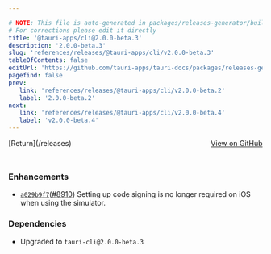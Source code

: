 ```yaml
---

# NOTE: This file is auto-generated in packages/releases-generator/build.ts
# For corrections please edit it directly
title: '@tauri-apps/cli@2.0.0-beta.3'
description: '2.0.0-beta.3'
slug: 'references/releases/@tauri-apps/cli/v2.0.0-beta.3'
tableOfContents: false
editUrl: 'https://github.com/tauri-apps/tauri-docs/packages/releases-generator/build.ts'
pagefind: false
prev:
   link: 'references/releases/@tauri-apps/cli/v2.0.0-beta.2'
   label: '2.0.0-beta.2'
next:
   link: 'references/releases/@tauri-apps/cli/v2.0.0-beta.4'
   label: 'v2.0.0-beta.4'
---
```


<div style="margin-bottom:3rem; display: flex; justify-content: space-between; align-items: center"><span>[Return](/releases)</span><span><a href="https://github.com/tauri-apps/tauri/releases/tag/@tauri-apps/cli-v2.0.0-beta.3">View on GitHub</a></span></div>

### Enhancements

- [`a029b9f7`](https://www.github.com/tauri-apps/tauri/commit/a029b9f77e432533a403c292940fa3efba68692c)([#8910](https://www.github.com/tauri-apps/tauri/pull/8910)) Setting up code signing is no longer required on iOS when using the simulator.

### Dependencies

- Upgraded to `tauri-cli@2.0.0-beta.3`

